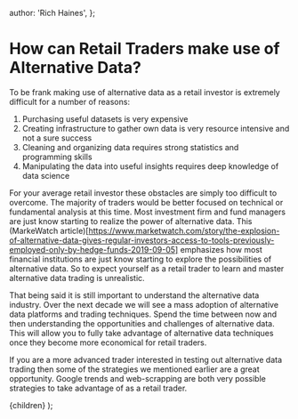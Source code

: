 
  author: 'Rich Haines',
};

# How can Retail Traders make use of Alternative Data?

To be frank making use of alternative data as a retail investor is extremely difficult for a number of reasons:

1. Purchasing useful datasets is very expensive
2. Creating infrastructure to gather own data is very resource intensive and not a sure success
3. Cleaning and organizing data requires strong statistics and programming skills
4. Manipulating the data into useful insights requires deep knowledge of data science

For your average retail investor these obstacles are simply too difficult to overcome. The majority of traders
would be better focused on technical or fundamental analysis at this time. Most investment firm and fund managers are just
know starting to realize the power of alternative data. This (MarkeWatch article)[https://www.marketwatch.com/story/the-explosion-of-alternative-data-gives-regular-investors-access-to-tools-previously-employed-only-by-hedge-funds-2019-09-05]
emphasizes how most financial institutions are just know starting to explore the possibilities of alternative data. So to
expect yourself as a retail trader to learn and master alternative data trading is unrealistic.

That being said it is still important to understand the alternative data industry. Over the next decade we will see a
mass adoption of alternative data platforms and trading techniques. Spend the time between now and then understanding
the opportunities and challenges of alternative data. This will allow you to fully take advantage of alternative data
techniques once they become more economical for retail traders.

If you are a more advanced trader interested in testing out alternative data trading then some of the strategies we
mentioned earlier are a great opportunity. Google trends and web-scrapping are both very possible strategies to take
advantage of as a retail trader.

  <LessonLayout meta={meta}>{children}</LessonLayout>
);
